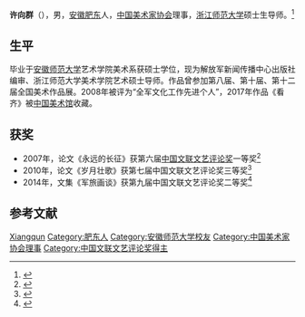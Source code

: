 '''许向群'''（{{bd|1963年|}}），男，[[安徽|安徽]][[肥东|肥东]]人，[[中国美术家协会|中国美术家协会]]理事，[[浙江师范大学|浙江师范大学]]硕士生导师。<ref>{{cite web|url=http://msxy.zjnu.edu.cn/2022/0301/c11922a387595/page.htm|title=现任导师 中国画方向（专业学位） 许向群|publisher=浙江师范大学美术学院|accessdate=2022-04-16}}</ref>

== 生平 ==
毕业于[[安徽师范大学|安徽师范大学]]艺术学院美术系获硕士学位，现为解放军新闻传播中心出版社编审、浙江师范大学美术学院艺术硕士导师。作品曾参加第八届、第十届、第十二届全国美术作品展。2008年被评为“全军文化工作先进个人”，2017年作品《看齐》被[[中国美术馆|中国美术馆]]收藏。

== 获奖 ==
* 2007年，论文《永远的长征》获第六届[[中国文联文艺评论奖|中国文联文艺评论奖]]一等奖<ref>{{cite web|url=http://ent.sina.com.cn/s/2007-11-28/14221811127.shtml?from=wap|title=第六届中国文联文艺评论奖获奖文章及组织奖名单|publisher=新浪娱乐|date=2007-11-28|accessdate=2022-04-16}}</ref>
* 2010年，论文《岁月壮歌》获第七届中国文联文艺评论奖三等奖<ref>{{cite web|url=http://www.cflac.org.cn/ysb/2010-11/12/content_21379945.htm|title=第七届中国文联文艺评论奖颁奖式暨第五届当代文艺论坛在湖南长沙举办|publisher=中国艺术报|date=2010-11-12|accessdate=2022-04-16}}</ref>
* 2014年，文集《军旅画谈》获第九届中国文联文艺评论奖二等奖<ref>{{cite web|url=https://zhuanti.artnchina.com/wypj/wyhjmd/71a4e6064234442d9e13dadd29d31643.html?wlzl|title=第九届中国文联文艺评论奖获奖名单|publisher=中国艺术报|date=2014-10-23|accessdate=2022-04-16}}</ref>

== 参考文献 ==
{{Reflist}}

{{中国人物小作品}}
{{中国美术家协会第九届理事会|state=collapsed}}
{{DEFAULTSORT:Xu许}}
[[Category:许姓|Xiangqun]]
[[Category:肥东人|Category:肥东人]]
[[Category:安徽师范大学校友|Category:安徽师范大学校友]]
[[Category:中国美术家协会理事|Category:中国美术家协会理事]]
[[Category:中国文联文艺评论奖得主|Category:中国文联文艺评论奖得主]]